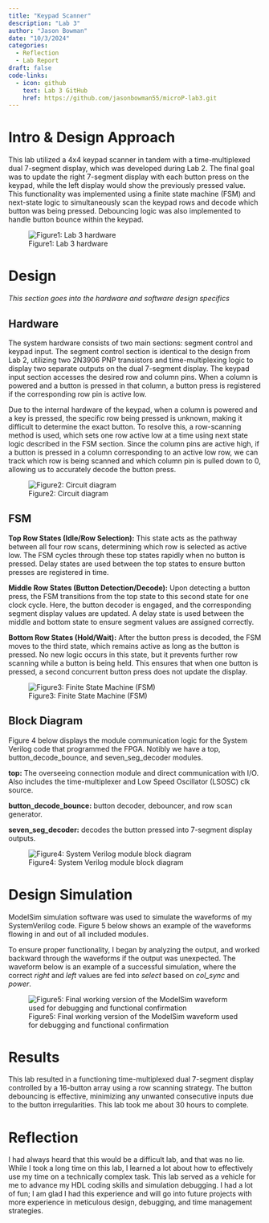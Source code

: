 ```yaml
---
title: "Keypad Scanner"
description: "Lab 3"
author: "Jason Bowman"
date: "10/3/2024"
categories:
  - Reflection
  - Lab Report
draft: false
code-links:
  - icon: github
    text: Lab 3 GitHub
    href: https://github.com/jasonbowman55/microP-lab3.git
---
```

# Intro & Design Approach
This lab utilized a 4x4 keypad scanner in tandem with a time-multiplexed dual 7-segment display, which was developed during Lab 2. The final goal was to update the right 7-segment display with each button press on the keypad, while the left display would show the previously pressed value. This functionality was implemented using a finite state machine (FSM) and next-state logic to simultaneously scan the keypad rows and decode which button was being pressed. Debouncing logic was also implemented to handle button bounce within the keypad.

![Figure1: Lab 3 hardware](images/hardware.jpeg)

# Design
*This section goes into the hardware and software design specifics*

## Hardware
The system hardware consists of two main sections: segment control and keypad input. The segment control section is identical to the design from Lab 2, utilizing two 2N3906 PNP transistors and time-multiplexing logic to display two separate outputs on the dual 7-segment display. The keypad input section accesses the desired row and column pins. When a column is powered and a button is pressed in that column, a button press is registered if the corresponding row pin is active low.

Due to the internal hardware of the keypad, when a column is powered and a key is pressed, the specific row being pressed is unknown, making it difficult to determine the exact button. To resolve this, a row-scanning method is used, which sets one row active low at a time using next state logic described in the FSM section. Since the column pins are active high, if a button is pressed in a column corresponding to an active low row, we can track which row is being scanned and which column pin is pulled down to 0, allowing us to accurately decode the button press.

![Figure2: Circuit diagram](images/circuit.jpeg)

## FSM
**Top Row States (Idle/Row Selection):** This state acts as the pathway between all four row scans, determining which row is selected as active low. The FSM cycles through these top states rapidly when no button is pressed. Delay states are used between the top states to ensure button presses are registered in time.

**Middle Row States (Button Detection/Decode):** Upon detecting a button press, the FSM transitions from the top state to this second state for one clock cycle. Here, the button decoder is engaged, and the corresponding segment display values are updated. A delay state is used between the middle and bottom state to ensure segment values are assigned correctly.

**Bottom Row States (Hold/Wait):** After the button press is decoded, the FSM moves to the third state, which remains active as long as the button is pressed. No new logic occurs in this state, but it prevents further row scanning while a button is being held. This ensures that when one button is pressed, a second concurrent button press does not update the display.

![Figure3: Finite State Machine (FSM)](images/fsm.jpeg)

## Block Diagram
Figure 4 below displays the module communication logic for the System Verilog code that programmed the FPGA. Notibly we have a top, button_decode_bounce, and seven_seg_decoder modules.

**top:** The overseeing connection module and direct communication with I/O. Also includes the time-multiplexer and Low Speed Oscillator (LSOSC) clk source.

**button_decode_bounce:** button decoder, debouncer, and row scan generator.

**seven_seg_decoder:** decodes the button pressed into 7-segment display outputs.

![Figure4: System Verilog module block diagram](images/block.jpeg)

# Design Simulation
ModelSim simulation software was used to simulate the waveforms of my SystemVerilog code. Figure 5 below shows an example of the waveforms flowing in and out of all included modules.

To ensure proper functionality, I began by analyzing the output, and worked backward through the waveforms if the output was unexpected. The waveform below is an example of a successful simulation, where the correct *right* and *left* values are fed into *select* based on *col_sync* and *power*.

![Figure5: Final working version of the ModelSim waveform used for debugging and functional confirmation](images/sim.jpeg)

# Results
This lab resulted in a functioning time-multiplexed dual 7-segment display controlled by a 16-button array using a row scanning strategy. The button debouncing is effective, minimizing any unwanted consecutive inputs due to the button irregularities. This lab took me about 30 hours to complete.

# Reflection
I had always heard that this would be a difficult lab, and that was no lie. While I took a long time on this lab, I learned a lot about how to effectively use my time on a technically complex task. This lab served as a vehicle for me to advance my HDL coding skills and simulation debugging. I had a lot of fun; I am glad I had this experience and will go into future projects with more experience in meticulous design, debugging, and time management strategies.